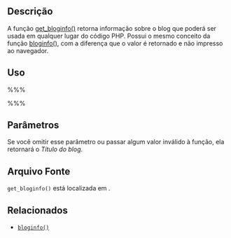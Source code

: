 {{Languages|
{{en|Template Tags/get_bloginfo}}
{{ja|テンプレートタグ/get_bloginfo}}
{{pt-br|Template Tags/get_bloginfo}}
{{tr|Tema Etiketleri/get_bloginfo}}
}}

== Descrição ==

A função [[Function Reference/get_bloginfo|get_bloginfo()]] retorna informação sobre o blog que poderá ser usada em qualquer lugar do código PHP. Possui o mesmo conceito da função [[Template Tags/bloginfo|bloginfo()]], com a diferença que o valor é retornado e não impresso ao navegador.

== Uso ==

%%% <?php $bloginfo = get_bloginfo( $option ); ?> %%%

== Parâmetros ==

{{Parameter|$option|string|Palavra-chave que referencia a informação que se deseja obter.|Opcional|name}}

Se você omitir esse parâmetro ou passar algum valor inválido à função, ela retornará o ''Título do blog''.

== Arquivo Fonte ==
<tt>get_bloginfo()</tt> está localizada em <tt>{{Trac|wp-includes/general-template.php}}</tt>.

== Relacionados ==
* [[Template_Tags/bloginfo|<tt>bloginfo()</tt>]]

{{Codex-pt}}